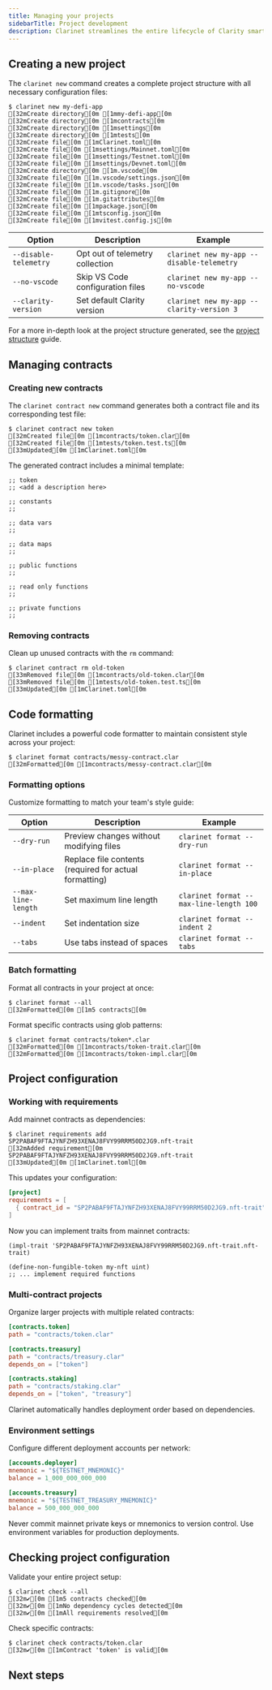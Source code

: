 ```yaml
---
title: Managing your projects
sidebarTitle: Project development
description: Clarinet streamlines the entire lifecycle of Clarity smart contract development. From project initialization to contract management and code formatting, you'll have all the tools needed for professional development.
---
```


## Creating a new project

The `clarinet new` command creates a complete project structure with all necessary configuration files:

```terminal
$ clarinet new my-defi-app
[32mCreate directory[0m [1mmy-defi-app[0m
[32mCreate directory[0m [1mcontracts[0m
[32mCreate directory[0m [1msettings[0m
[32mCreate directory[0m [1mtests[0m
[32mCreate file[0m [1mClarinet.toml[0m
[32mCreate file[0m [1msettings/Mainnet.toml[0m
[32mCreate file[0m [1msettings/Testnet.toml[0m
[32mCreate file[0m [1msettings/Devnet.toml[0m
[32mCreate directory[0m [1m.vscode[0m
[32mCreate file[0m [1m.vscode/settings.json[0m
[32mCreate file[0m [1m.vscode/tasks.json[0m
[32mCreate file[0m [1m.gitignore[0m
[32mCreate file[0m [1m.gitattributes[0m
[32mCreate file[0m [1mpackage.json[0m
[32mCreate file[0m [1mtsconfig.json[0m
[32mCreate file[0m [1mvitest.config.js[0m
```

| Option | Description | Example |
|--------|-------------|---------|
| `--disable-telemetry` | Opt out of telemetry collection | `clarinet new my-app --disable-telemetry` |
| `--no-vscode` | Skip VS Code configuration files | `clarinet new my-app --no-vscode` |
| `--clarity-version` | Set default Clarity version | `clarinet new my-app --clarity-version 3` |

For a more in-depth look at the project structure generated, see the [project structure](/tools/clarinet/project-structure) guide.

## Managing contracts

### Creating new contracts

The `clarinet contract new` command generates both a contract file and its corresponding test file:

```terminal
$ clarinet contract new token
[32mCreated file[0m [1mcontracts/token.clar[0m
[32mCreated file[0m [1mtests/token.test.ts[0m
[33mUpdated[0m [1mClarinet.toml[0m
```

The generated contract includes a minimal template:

```clarity contracts/token.clar
;; token
;; <add a description here>

;; constants
;;

;; data vars
;;

;; data maps
;;

;; public functions
;;

;; read only functions
;;

;; private functions
;;
```

### Removing contracts

Clean up unused contracts with the `rm` command:

```terminal
$ clarinet contract rm old-token
[33mRemoved file[0m [1mcontracts/old-token.clar[0m
[33mRemoved file[0m [1mtests/old-token.test.ts[0m
[33mUpdated[0m [1mClarinet.toml[0m
```

## Code formatting

Clarinet includes a powerful code formatter to maintain consistent style across your project:

```terminal
$ clarinet format contracts/messy-contract.clar
[32mFormatted[0m [1mcontracts/messy-contract.clar[0m
```

### Formatting options

Customize formatting to match your team's style guide:

| Option | Description | Example |
|--------|-------------|---------|
| `--dry-run` | Preview changes without modifying files | `clarinet format --dry-run` |
| `--in-place` | Replace file contents (required for actual formatting) | `clarinet format --in-place` |
| `--max-line-length` | Set maximum line length | `clarinet format --max-line-length 100` |
| `--indent` | Set indentation size | `clarinet format --indent 2` |
| `--tabs` | Use tabs instead of spaces | `clarinet format --tabs` |

### Batch formatting

Format all contracts in your project at once:

```terminal
$ clarinet format --all
[32mFormatted[0m [1m5 contracts[0m
```

Format specific contracts using glob patterns:

```terminal
$ clarinet format contracts/token*.clar
[32mFormatted[0m [1mcontracts/token-trait.clar[0m
[32mFormatted[0m [1mcontracts/token-impl.clar[0m
```

## Project configuration

### Working with requirements

Add mainnet contracts as dependencies:

```terminal
$ clarinet requirements add SP2PABAF9FTAJYNFZH93XENAJ8FVY99RRM50D2JG9.nft-trait
[32mAdded requirement[0m SP2PABAF9FTAJYNFZH93XENAJ8FVY99RRM50D2JG9.nft-trait
[33mUpdated[0m [1mClarinet.toml[0m
```

This updates your configuration:

```toml Clarinet.toml
[project]
requirements = [
  { contract_id = "SP2PABAF9FTAJYNFZH93XENAJ8FVY99RRM50D2JG9.nft-trait" }
]
```

Now you can implement traits from mainnet contracts:

```clarity contracts/my-nft.clar
(impl-trait 'SP2PABAF9FTAJYNFZH93XENAJ8FVY99RRM50D2JG9.nft-trait.nft-trait)

(define-non-fungible-token my-nft uint)
;; ... implement required functions
```

### Multi-contract projects

Organize larger projects with multiple related contracts:

```toml Clarinet.toml
[contracts.token]
path = "contracts/token.clar"

[contracts.treasury]
path = "contracts/treasury.clar"
depends_on = ["token"]

[contracts.staking]
path = "contracts/staking.clar"
depends_on = ["token", "treasury"]
```

Clarinet automatically handles deployment order based on dependencies.

### Environment settings

Configure different deployment accounts per network:

```toml settings/Testnet.toml
[accounts.deployer]
mnemonic = "${TESTNET_MNEMONIC}"
balance = 1_000_000_000_000

[accounts.treasury]
mnemonic = "${TESTNET_TREASURY_MNEMONIC}"
balance = 500_000_000_000
```

<Callout type="warn" title="Security notice">
Never commit mainnet private keys or mnemonics to version control. Use environment variables for production deployments.
</Callout>

## Checking project configuration

Validate your entire project setup:

```terminal
$ clarinet check --all
[32m✔[0m [1m5 contracts checked[0m
[32m✔[0m [1mNo dependency cycles detected[0m
[32m✔[0m [1mAll requirements resolved[0m
```

Check specific contracts:

```terminal
$ clarinet check contracts/token.clar
[32m✔[0m [1mContract 'token' is valid[0m
```

## Next steps

<Cards>
  <NextCard 
    href="/tools/clarinet/contract-interaction"
    title="Contract interaction"
    description="Learn how to interact with your contracts."
  />
  <NextCard 
    href="/tools/clarinet/testing-validation"
    title="Testing and validation"
    description="Learn how to test and validate your Clarinet project."
  />
</Cards>